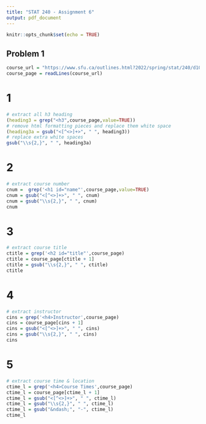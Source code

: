 ```yaml
---
title: "STAT 240 - Assignment 6"
output: pdf_document
---
```


```r
knitr::opts_chunk$set(echo = TRUE)
```

## Problem 1
```r
course_url = "https://www.sfu.ca/outlines.html?2022/spring/stat/240/d100"
course_page = readLines(course_url)
```
# 1
```r
# extract all h3 heading 
(heading3 = grep("<h3",course_page,value=TRUE))
# remove html formatting pieces and replace them white space
(heading3a = gsub("<[^<>]+>", " ", heading3))
# replace extra white spaces
gsub("\\s{2,}", " ", heading3a)
```
# 2
```r
# extract course number 
cnum =  grep('<h1 id="name"',course_page,value=TRUE)
cnum = gsub("<[^<>]+>", " ", cnum)
cnum = gsub("\\s{2,}", " ", cnum)
cnum
```
# 3
```r
# extract course title
ctitle = grep('<h2 id="title"',course_page)
ctitle = course_page[ctitle + 1]
ctitle = gsub("\\s{2,}", " ", ctitle)
ctitle
```
# 4
```r
# extract instructor
cins = grep('<h4>Instructor',course_page)
cins = course_page[cins + 1]
cins = gsub("<[^<>]+>", " ", cins)
cins = gsub("\\s{2,}", " ", cins)
cins 
```
# 5
```r
# extract course time & location
ctime_l = grep('<h4>Course Times',course_page)
ctime_l = course_page[ctime_l + 1]
ctime_l = gsub("<[^<>]+>", " ", ctime_l)
ctime_l = gsub("\\s{2,}", " ", ctime_l)
ctime_l = gsub("&ndash;", "-", ctime_l)
ctime_l
```
